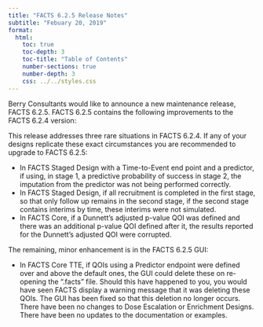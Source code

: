```yaml
---
title: "FACTS 6.2.5 Release Notes"
subtitle: "Febuary 20, 2019"
format: 
  html:
    toc: true
    toc-depth: 3
    toc-title: "Table of Contents"
    number-sections: true
    number-depth: 3
    css: ../../styles.css
---
```


Berry Consultants would like to announce a new maintenance release, FACTS 6.2.5. FACTS 6.2.5 contains the following improvements to the FACTS 6.2.4 version:

This release addresses three rare situations in FACTS 6.2.4. If any of your designs replicate these exact circumstances you are recommended to upgrade to FACTS 6.2.5:

-   In FACTS Staged Design with a Time-to-Event end point and a predictor, if using, in stage 1, a predictive probability of success in stage 2, the imputation from the predictor was not being performed correctly.
-   In FACTS Staged Design, if all recruitment is completed in the first stage, so that only follow up remains in the second stage, if the second stage contains interims by time, these interims were not simulated.
-   In FACTS Core, if a Dunnett’s adjusted p-value QOI was defined and there was an additional p-value QOI defined after it, the results reported for the Dunnett’s adjusted QOI were corrupted.

The remaining, minor enhancement is in the FACTS 6.2.5 GUI:

-   In FACTS Core TTE, if QOIs using a Predictor endpoint were defined over and above the default ones, the GUI could delete these on re-opening the “.facts” file. Should this have happened to you, you would have seen FACTS display a warning message that it was deleting these QOIs. The GUI has been fixed so that this deletion no longer occurs. There have been no changes to Dose Escalation or Enrichment Designs. There have been no updates to the documentation or examples.

